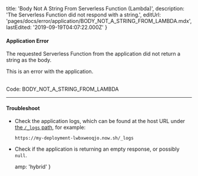 
  title: 'Body Not A String From Serverless Function (Lambda)',
  description: 'The Serverless Function did not respond with a string.',
  editUrl: 'pages/docs/error/application/BODY_NOT_A_STRING_FROM_LAMBDA.mdx',
  lastEdited: '2019-09-19T04:07:22.000Z'
}

#### Application Error

The requested Serverless Function from the application did not return a string as the body.

This is an error with the application.

<br />

<Note label={false}>
  Code: <InlineCode>BODY_NOT_A_STRING_FROM_LAMBDA</InlineCode>
</Note>

---

#### Troubleshoot

- Check the application logs, which can be found at the host URL under [the `/_logs` path](/docs/v2/advanced/concepts/special-paths#logs-view), for example:
  ```
  https://my-deployment-lwbxweoqjo.now.sh/_logs
  ```
- Check if the application is returning an empty response, or possibly `null`.


  amp: 'hybrid'
}
